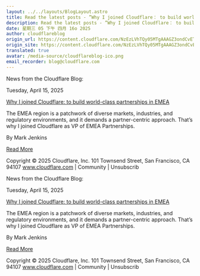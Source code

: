 ```yaml
---
layout: ../../layouts/BlogLayout.astro
title: Read the latest posts - ”Why I joined Cloudflare： to build world-class partnerships in EMEA ”
description: Read the latest posts - ”Why I joined Cloudflare： to build world-class partnerships in EMEA ”
date: 星期三 05 下午 四月 16o 2025
author: cloudflareblog
origin_url: https://content.cloudflare.com/NzEzLVhTQy05MTgAAAGZ3ondCvET60rZQeEMY0EZE631AwZ4lUQWpSaWP5CSKU7A8KAV1_kwOb92YYwhFxhfE5NpfeA=
origin_site: https://content.cloudflare.com/NzEzLVhTQy05MTgAAAGZ3ondCvET60rZQeEMY0EZE631AwZ4lUQWpSaWP5CSKU7A8KAV1_kwOb92YYwhFxhfE5NpfeA=
translated: true
avatar: /media-source/cloudflareblog-ico.png
email_recorder: blog@cloudflare.com
---
```



<Reference client:only="react" title="Read the latest posts - ”Why I joined Cloudflare： to build world-class partnerships in EMEA ”" url="https://content.cloudflare.com/NzEzLVhTQy05MTgAAAGZ3ondCvET60rZQeEMY0EZE631AwZ4lUQWpSaWP5CSKU7A8KAV1_kwOb92YYwhFxhfE5NpfeA=" />

<Detail client:only="react">
	News from the Cloudflare Blog:

Tuesday, April 15, 2025

[Why I joined Cloudflare: to build world-class partnerships in EMEA](https://content.cloudflare.com/NzEzLVhTQy05MTgAAAGZ3ondCvET60rZQeEMY0EZE631AwZ4lUQWpSaWP5CSKU7A8KAV1_kwOb92YYwhFxhfE5NpfeA=)

The EMEA region is a patchwork of diverse markets, industries, and regulatory environments, and it demands a partner-centric approach. That’s why I joined Cloudflare as VP of EMEA Partnerships.

By Mark Jenkins

[Read More](https://content.cloudflare.com/NzEzLVhTQy05MTgAAAGZ3ondCvET60rZQeEMY0EZE631AwZ4lUQWpSaWP5CSKU7A8KAV1_kwOb92YYwhFxhfE5NpfeA=)

Copyright © 2025 Cloudflare, Inc. 101 Townsend Street, San Francisco, CA 94107 www.cloudflare.com | Community | Unsubscrib
</Detail>

News from the Cloudflare Blog:

Tuesday, April 15, 2025

[Why I joined Cloudflare: to build world-class partnerships in EMEA](https://content.cloudflare.com/NzEzLVhTQy05MTgAAAGZ3ondCvET60rZQeEMY0EZE631AwZ4lUQWpSaWP5CSKU7A8KAV1_kwOb92YYwhFxhfE5NpfeA=)

The EMEA region is a patchwork of diverse markets, industries, and regulatory environments, and it demands a partner-centric approach. That’s why I joined Cloudflare as VP of EMEA Partnerships.

By Mark Jenkins

[Read More](https://content.cloudflare.com/NzEzLVhTQy05MTgAAAGZ3ondCvET60rZQeEMY0EZE631AwZ4lUQWpSaWP5CSKU7A8KAV1_kwOb92YYwhFxhfE5NpfeA=)

Copyright © 2025 Cloudflare, Inc. 101 Townsend Street, San Francisco, CA 94107 www.cloudflare.com | Community | Unsubscrib



